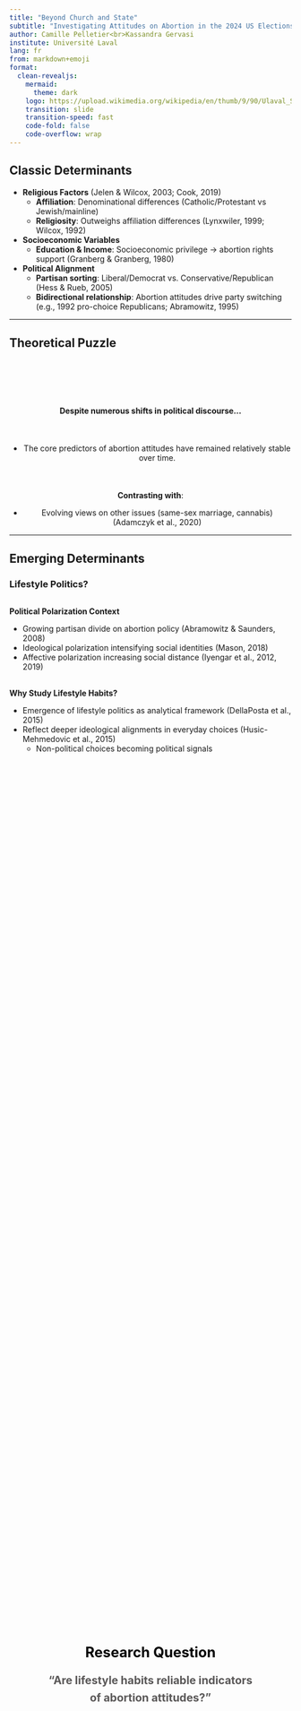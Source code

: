 ```yaml
---
title: "Beyond Church and State" 
subtitle: "Investigating Attitudes on Abortion in the 2024 US Elections"
author: Camille Pelletier<br>Kassandra Gervasi
institute: Université Laval
lang: fr
from: markdown+emoji
format:
  clean-revealjs:
    mermaid: 
      theme: dark
    logo: https://upload.wikimedia.org/wikipedia/en/thumb/9/90/Ulaval_Shield.svg/800px-Ulaval_Shield.svg.png
    transition: slide
    transition-speed: fast
    code-fold: false
    code-overflow: wrap
---
```


## Classic Determinants {.smaller}  

- **Religious Factors** (Jelen & Wilcox, 2003; Cook, 2019)  
  - **Affiliation**: Denominational differences (Catholic/Protestant vs Jewish/mainline)  
  - **Religiosity**: Outweighs affiliation differences (Lynxwiler, 1999; Wilcox, 1992)  

- **Socioeconomic Variables** 
  - **Education & Income**: Socioeconomic privilege → abortion rights support (Granberg & Granberg, 1980)  
  
- **Political Alignment** 
  - **Partisan sorting**: Liberal/Democrat vs. Conservative/Republican (Hess & Rueb, 2005)  
  - **Bidirectional relationship**: Abortion attitudes drive party switching (e.g., 1992 pro-choice Republicans; Abramowitz, 1995)   
  
---

## Theoretical Puzzle {.smaller}

<div style="margin-bottom: 100px;"></div>

::: {.fragment .fade-in style="margin-top: 20px; text-align: center;"}
**Despite numerous shifts in political discourse...**
:::

<div style="margin-bottom: 50px;"></div>

::: {.fragment .fade-in style="margin-top: 20px; text-align: center;"}
- The core predictors of abortion attitudes have remained relatively stable over time.
:::

<div style="margin-bottom: 50px;"></div>

::: {.fragment .fade-in style="margin-top: 20px; text-align: center;"}
**Contrasting with**:

- Evolving views on other issues (same-sex marriage, cannabis) (Adamczyk et al., 2020)

:::

---

## Emerging Determinants {.smaller}
### Lifestyle Politics? 

<div style="margin-bottom: 30px;"></div>

::: {.fragment .fade-in}

**Political Polarization Context**

- Growing partisan divide on abortion policy (Abramowitz & Saunders, 2008)
- Ideological polarization intensifying social identities (Mason, 2018)
- Affective polarization increasing social distance (Iyengar et al., 2012, 2019)

:::

::: {.fragment .fade-in style="margin-top: 30px;"}

**Why Study Lifestyle Habits?**

- Emergence of lifestyle politics as analytical framework (DellaPosta et al., 2015)
- Reflect deeper ideological alignments in everyday choices (Husic-Mehmedovic et al., 2015)
  - Non-political choices becoming political signals 

:::


## 
::: {.center-vertical}
<div class="research-question">

**<span style="font-size: 1.8em; color: #000000;">Research Question</span>**  

**<span style="font-size: 1.4em; color: #5a5858;">"Are lifestyle habits reliable indicators<br>of abortion attitudes?"</span>**

</div>
:::

<style>
.research-question {
  text-align: center;
  line-height: 1.6;
  margin-top: 2em;
}

.center-vertical {
  display: flex;
  justify-content: center;
  align-items: center;
  height: 80vh;
}

</style>

---

## Methodology {.smaller transition=none}
### Data

<div style="margin-bottom: 50px;"></div>
- **Datagotchi** web survey (n=18,879)  

::: {.incremental}

- Focus on abortion question respondents (n=2,012)  

<div style="margin-bottom: 20px;"></div>

- DV = Abortion attitudes <span style="position: relative;"><span style="position: absolute; top: -2px; left: 60px; color: #e74c3c; font-style: italic; white-space: nowrap;">"Should abortion be banned?"</span></span>

<div style="margin-bottom: 20px;"></div>

  - IV = Socioeconomic, political, and lifestyle variables
    - (e.g. mode of transportation, hunting frequency, diet habits etc.)
    
:::

---

## Results {.smaller transition=none}
### Correlation tests

::: {style="position: relative; height: 80vh;"}

![](img/abortion_correlation_plot.png){style="position: absolute; top: 50%; left: 50%; transform: translate(-50%, -50%); max-width: 65%; border: 1px solid #eee; padding: 0.5rem;"}

:::

---

## Results {.smaller transition=none}
### Partisanship

::: {style="position: relative; height: 80vh;"}

![](img/abortion_correlation_partisanship.png){style="position: absolute; top: 50%; left: 50%; transform: translate(-50%, -50%); max-width: 65%; border: 1px solid #eee; padding: 0.5rem;"}
:::

---

## Results {.smaller transition=none}
### Religious factors 

::: {style="position: relative; height: 80vh;"}

![](img/abortion_correlation_plot_religion.png){style="position: absolute; top: 50%; left: 50%; transform: translate(-50%, -50%); max-width: 65%; border: 1px solid #eee; padding: 0.5rem;"}
:::

---

## Results {.smaller transition=none}
### Socioeconomic variables

::: {style="position: relative; height: 80vh;"}

![](img/abortion_correlation_plot_socioeconomic.png){style="position: absolute; top: 50%; left: 50%; transform: translate(-50%, -50%); max-width: 65%; border: 1px solid #eee; padding: 0.5rem;"}

:::

---

## Results {.smaller transition=none}
### Lifestyle variables

::: {style="position: relative; height: 80vh;"}

![](img/abortion_correlation_plot_lifestyle.png){style="position: absolute; top: 50%; left: 50%; transform: translate(-50%, -50%); max-width: 65%; border: 1px solid #eee; padding: 0.5rem;"}
:::

---

## Results {.smaller transition=none}
### Regression Analysis

Nothing surprising... classic predictors of abortion attitudes:

::: {style="position: relative; height: 80vh;"}

![](img/regression_classic_predictors.png){style="position: absolute; top: 45%; left: 50%; transform: translate(-50%, -50%); max-width: 70%; border: 1px solid #eee; padding: 0.5rem;"}
:::

---

## Results {.smaller transition=none}
### Regression Analysis

However, the lifestyle variables lose significance...

<div style="margin-bottom: 50px;"></div>

::: {style="position: relative; height: 100vh;"}

![](img/regression_predictors_lifestyle_not.png){style="position: absolute; top: 30%; left: 50%; transform: translate(-50%, -50%); max-width: 70%; border: 1px solid #eee; padding: 0.5rem;"}
:::


## Results {.smaller}
### Interaction Analysis

<div style="margin-bottom: 120px;"></div>


> Can lifestyle variables modify the effects of classic predictors of abortion attitudes?

---

## Results {.smaller transition=none}
### Interaction Analysis

:::: {.columns}

::: {.column width="40%"}

We tested interactions between our 10 main predictors and 47 lifestyle variables:

:::

::: {.column width="60%"}

![](img/regression_classic_predictors.png){style="max-width: 100%; padding: 0.5rem;"}
:::

::::

---

## Results {.smaller transition=none}
### Interaction Analysis

<div style="margin-bottom: 40px;"></div>

For each interaction, we calculated:

<div style="margin-bottom: 50px;"></div>

**Difference Score Effect**: Difference between the classic model (main predictors of abortion) and the interaction model (classic model × lifestyle variables).

<div style="margin-bottom: 60px;"></div>

$$\Delta_{effect} = |\beta_{classic \times lifestyle} - \beta_{classic}|$$
---

##

::: {style="display: flex; justify-content: center; align-items: center; height: 95vh;"}
![](img/abortion_lifestyle_interactions.png){style="max-width: 90%;"}
:::

## Results {.smaller}

:::: {.columns}
::: {.column width="50%"}
- **Strong Republican Identity**
  - Drinking Craft Beer: Weakens the negative relationship (-0.139**)
  - Owning Prius: Weakens the negative relationship (-0.139***)
- **Soft Republican Identity**
  - Hunting Frequency: Strengthens the negative relationship (0.559**)
  - Motorized Activities: Strengthens the negative relationship (0.476***)
 
:::


::: {.column width="50%"}

- **Religiosity**
  - Drinking Craft Beer: Weakens the negative relationship (-0.132*)
  - Video Game Playing: Weakens the negative relationship (-0.057*)

:::
::::



## Conclusion {.smaller}

<div style="margin-bottom: 50px;"></div>

::: {.incremental}
- **Traditional factors remain strong predictors, but...**

<div style="margin-bottom: 20px;"></div>

- **Lifestyle factors seem to have an effect on abortion attitudes**
  - Specifically when interacting with « classic » predictors
  
:::

<div style="margin-bottom: 20px;"></div>

::: {.incremental}

- **Limitations**
  - Wording of our DV (single item measuring abortion attitudes)
  - Abortion attitudes are more complex and often depend on the context
  - A question battery would have been preferable 

<div style="margin-bottom: 20px;"></div>

- **Comments/critiques on our methodology?**
  - Novel approach to interaction analysis between lifestyle and predictors of abortion attitudes 
  - Does our approach adequately address the contextual nature of these relationships?

:::
 
---

## Thank You {.center}

<div style="margin-top: 80px;"></div>
<div style="text-align: center; font-size: 1.2em;">

Camille Pelletier
<span style="font-size: 0.9em; color: #0066cc;">camille.pelletier.12@ulaval.ca</span>

<div style="margin-top: 30px;"></div>

Kassandra Gervasi
<span style="font-size: 0.9em; color: #0066cc;">kassandra.gervasi@umontreal.ca</span>






